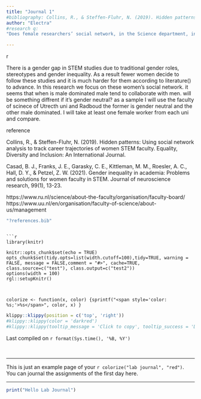```yaml
---
title: "Journal 1"
#bibliography: Collins, R., & Steffen-Fluhr, N. (2019). Hidden patterns: Using social network analysis to track career trajectories of women STEM faculty. Equality, Diversity and Inclusion: An International Journal.bib
author: "Electra"
#research q:
"Does female researchers’ social network, in the Science department, include more male academics when the faculty board is gender balanced rather than male-dominated?"

---
```

r

There is a gender gap in STEM studies due to traditional gender roles, stereotypes and gender inequality. As a result fewer women decide to follow these studies and it is much harder for them according to literature() to advance. In this research we focus on these women's social network. it seems that when is male dominated male tend to collaborate with men. will be something diffrent if it's gender neutral? 
as a sample I will use the faculty of scinece of Utrecth uni and Radboud the former is gender neutral and the other male dominated. I will take at least one female worker from each uni and compare. 


reference

Collins, R., & Steffen-Fluhr, N. (2019). Hidden patterns: Using social network analysis to track career trajectories of women STEM faculty. Equality, Diversity and Inclusion: An International Journal.

Casad, B. J., Franks, J. E., Garasky, C. E., Kittleman, M. M., Roesler, A. C., Hall, D. Y., & Petzel, Z. W. (2021). Gender inequality in academia: Problems and solutions for women faculty in STEM. Journal of neuroscience research, 99(1), 13-23.


https://www.ru.nl/science/about-the-faculty/organisation/faculty-board/
https://www.uu.nl/en/organisation/faculty-of-science/about-us/management


```r
"?references.bib"
```
```

```r
library(knitr)

knitr::opts_chunk$set(echo = TRUE)
opts_chunk$set(tidy.opts=list(width.cutoff=100),tidy=TRUE, warning = FALSE, message = FALSE,comment = "#>", cache=TRUE, class.source=c("test"), class.output=c("test2"))
options(width = 100)
rgl::setupKnitr()



colorize <- function(x, color) {sprintf("<span style='color: %s;'>%s</span>", color, x) }

```

```r
klippy::klippy(position = c('top', 'right'))
#klippy::klippy(color = 'darkred')
#klippy::klippy(tooltip_message = 'Click to copy', tooltip_success = 'Done')
```

Last compiled on `r format(Sys.time(), '%B, %Y')`

<br>

----
  
This is just an example page of your `r colorize("lab journal", "red")`.
You can journal the assignments of the first day here.
  

----


```r
print("Hello Lab Journal")
```




